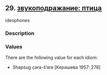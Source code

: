 ## 29. <a href =  'https://agricolamz.github.io/The_Circassian_Isoglosses_Database/29.html' target='_blank'>звукоподражание: птица</a>
ideophones

### Description



### Values
There are the following value for each idiom:

* Shapsug  c̣ərə-š'ərə [Керашева 1957: 278] 

